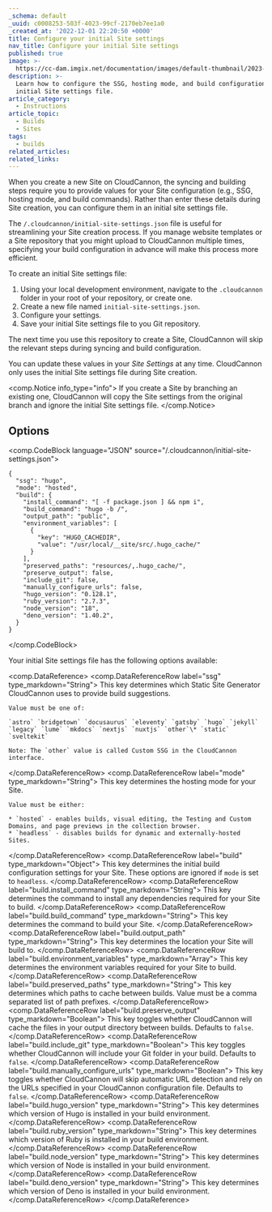 ```yaml
---
_schema: default
_uuid: c0008253-503f-4023-99cf-2170eb7ee1a0
_created_at: '2022-12-01 22:20:50 +0000'
title: Configure your initial Site settings
nav_title: Configure your initial Site settings
published: true
image: >-
  https://cc-dam.imgix.net/documentation/images/default-thumbnail/2023-Q4/CloudCannon-Documentation-Thumbnail.png
description: >-
  Learn how to configure the SSG, hosting mode, and build configuration in an
  initial Site settings file.
article_category:
  - Instructions
article_topic:
  - Builds
  - Sites
tags:
  - builds
related_articles:
related_links:
---
```

When you create a new Site on CloudCannon, the syncing and building steps require you to provide values for your Site configuration (e.g., SSG, hosting mode, and build commands). Rather than enter these details during Site creation, you can configure them in an initial site settings file.

The `/.cloudcannon/initial-site-settings.json` file is useful for streamlining your Site creation process. If you manage website templates or a Site repository that you might upload to CloudCannon multiple times, specifying your build configuration in advance will make this process more efficient.

To create an initial Site settings file:

1. Using your local development environment, navigate to the `.cloudcannon` folder in your root of your repository, or create one.
2. Create a new file named `initial-site-settings.json`.
3. Configure your settings.
4. Save your initial Site settings file to you Git repository.

The next time you use this repository to create a Site, CloudCannon will skip the relevant steps during syncing and build configuration.

You can update these values in your *Site Settings* at any time. CloudCannon only uses the initial Site settings file during Site creation.

<comp.Notice info_type="info">
  If you create a Site by branching an existing one, CloudCannon will copy the Site settings from the original branch and ignore the initial Site settings file.
</comp.Notice>

## Options

<comp.CodeBlock language="JSON" source="/.cloudcannon/initial-site-settings.json">
``````````
{
  "ssg": "hugo",
  "mode": "hosted",
  "build": {
    "install_command": "[ -f package.json ] && npm i",
    "build_command": "hugo -b /",
    "output_path": "public",
    "environment_variables": [
      {
        "key": "HUGO_CACHEDIR",
        "value": "/usr/local/__site/src/.hugo_cache/"
      }
    ],
    "preserved_paths": "resources/,.hugo_cache/",
    "preserve_output": false,
    "include_git": false,
    "manually_configure_urls": false,
    "hugo_version": "0.128.1",
    "ruby_version": "2.7.3",
    "node_version": "18",
    "deno_version": "1.40.2",
  }
}
``````````
</comp.CodeBlock>

Your initial Site settings file has the following options available:

<comp.DataReference>
  <comp.DataReferenceRow label="ssg" type_markdown="String">
    This key determines which Static Site Generator CloudCannon uses to provide build suggestions.

    Value must be one of:

    `astro` `bridgetown` `docusaurus` `eleventy` `gatsby` `hugo` `jekyll` `legacy` `lume` `mkdocs` `nextjs` `nuxtjs` `other`\* `static` `sveltekit`

    Note: The `other` value is called Custom SSG in the CloudCannon interface.
  </comp.DataReferenceRow>
  <comp.DataReferenceRow label="mode" type_markdown="String">
    This key determines the hosting mode for your Site.

    Value must be either:

    * `hosted` - enables builds, visual editing, the Testing and Custom Domains, and page previews in the collection browser.
    * `headless` - disables builds for dynamic and externally-hosted Sites.
  </comp.DataReferenceRow>
  <comp.DataReferenceRow label="build" type_markdown="Object">
    This key determines the initial build configuration settings for your Site. These options are ignored if `mode` is set to `headless`.
  </comp.DataReferenceRow>
  <comp.DataReferenceRow label="build.install_command" type_markdown="String">
    This key determines the command to install any dependencies required for your Site to build.
  </comp.DataReferenceRow>
  <comp.DataReferenceRow label="build.build_command" type_markdown="String">
    This key determines the command to build your Site.
  </comp.DataReferenceRow>
  <comp.DataReferenceRow label="build.output_path" type_markdown="String">
    This key determines the location your Site will build to.
  </comp.DataReferenceRow>
  <comp.DataReferenceRow label="build.environment_variables" type_markdown="Array">
    This key determines the environment variables required for your Site to build.
  </comp.DataReferenceRow>
  <comp.DataReferenceRow label="build.preserved_paths" type_markdown="String">
    This key determines which paths to cache between builds. Value must be a comma separated list of path prefixes.
  </comp.DataReferenceRow>
  <comp.DataReferenceRow label="build.preserve_output" type_markdown="Boolean">
    This key toggles whether CloudCannon will cache the files in your output directory between builds. Defaults to `false`.
  </comp.DataReferenceRow>
  <comp.DataReferenceRow label="build.include_git" type_markdown="Boolean">
    This key toggles whether CloudCannon will include your Git folder in your build. Defaults to `false`.
  </comp.DataReferenceRow>
  <comp.DataReferenceRow label="build.manually_configure_urls" type_markdown="Boolean">
    This key toggles whether CloudCannon will skip automatic URL detection and rely on the URLs specified in your CloudCannon configuration file. Defaults to `false`.
  </comp.DataReferenceRow>
  <comp.DataReferenceRow label="build.hugo_version" type_markdown="String">
    This key determines which version of Hugo is installed in your build environment.
  </comp.DataReferenceRow>
  <comp.DataReferenceRow label="build.ruby_version" type_markdown="String">
    This key determines which version of Ruby is installed in your build environment.
  </comp.DataReferenceRow>
  <comp.DataReferenceRow label="build.node_version" type_markdown="String">
    This key determines which version of Node is installed in your build environment.
  </comp.DataReferenceRow>
  <comp.DataReferenceRow label="build.deno_version" type_markdown="String">
    This key determines which version of Deno is installed in your build environment.
  </comp.DataReferenceRow>
</comp.DataReference>